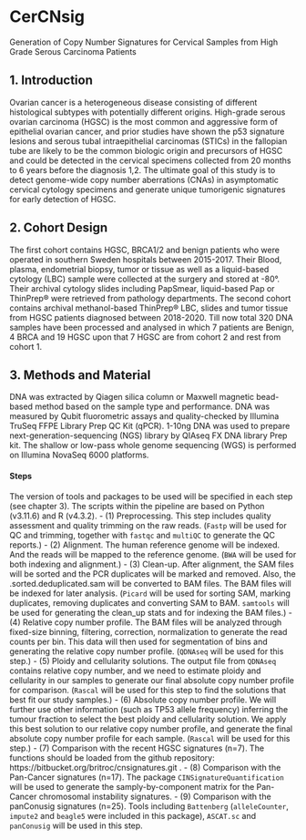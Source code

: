 # CerCNsig
Generation of Copy Number Signatures for Cervical Samples from High Grade Serous Carcinoma Patients

## 1. Introduction

Ovarian cancer is a heterogeneous disease consisting of different
histological subtypes with potentially different origins. High-grade
serous ovarian carcinoma (HGSC) is the most common and aggressive form
of epithelial ovarian cancer, and prior studies have shown the p53
signature lesions and serous tubal intraepithelial carcinomas (STICs) in
the fallopian tube are likely to be the common biologic origin and
precursors of HGSC and could be detected in the cervical specimens
collected from 20 months to 6 years before the diagnosis 1,2. The
ultimate goal of this study is to detect genome-wide copy number
aberrations (CNAs) in asymptomatic cervical cytology specimens and
generate unique tumorigenic signatures for early detection of HGSC.

## 2. Cohort Design

The first cohort contains HGSC, BRCA1/2 and benign patients who were
operated in southern Sweden hospitals between 2015-2017. Their Blood,
plasma, endometrial biopsy, tumor or tissue as well as a liquid-based
cytology (LBC) sample were collected at the surgery and stored at -80°.
Their archival cytology slides including PapSmear, liquid-based Pap or
ThinPrep® were retrieved from pathology departments. The second cohort
contains archival methanol-based ThinPrep® LBC, slides and tumor tissue
from HGSC patients diagnosed between 2018-2020. Till now total 320 DNA
samples have been processed and analysed in which 7 patients are Benign,
4 BRCA and 19 HGSC upon that 7 HGSC are from cohort 2 and rest from
cohort 1.

## 3. Methods and Material
DNA was extracted by Qiagen silica column or Maxwell magnetic bead-based
method based on the sample type and performance. DNA was measured by
Qubit fluorometric assays and quality-checked by Illumina TruSeq FFPE
Library Prep QC Kit (qPCR). 1-10ng DNA was used to prepare
next-generation-sequencing (NGS) library by QIAseq FX DNA library Prep
kit. The shallow or low-pass whole genome sequencing (WGS) is performed
on Illumina NovaSeq 6000 platforms.

#### Steps
The version of tools and packages to be used will be specified in each step (see chapter 3). The scripts within the pipeline are based on Python (v3.11.6) and R (v4.3.2).
- (1) Preprocessing. This step includes quality assessment and quality trimming on the raw reads. (`Fastp` will be used for QC and trimming, together with `fastqc` and `multiQC` to generate the QC reports.)
- (2) Alignment. The human reference genome will be indexed. And the reads will be mapped to the reference genome. (`BWA` will be used for both indexing and alignment.)
- (3) Clean-up. After alignment, the SAM files will be sorted and the PCR duplicates will be marked and removed. Also, the .sorted.deduplicated.sam will be converted to BAM files. The BAM files will be indexed for later analysis. (`Picard` will be used for sorting SAM, marking duplicates, removing duplicates and converting SAM to BAM. `samtools` will be used for generating the clean_up stats and for indexing the BAM files.)
- (4) Relative copy number profile. The BAM files will be analyzed through fixed-size binning, filtering, correction, normalization to generate the read counts per bin. This data will then used for segmentation of bins and generating the relative copy number profile. (`QDNAseq` will be used for this step.)
- (5) Ploidy and cellularity solutions. The output file from `QDNAseq` contains relative copy number, and we need to estimate ploidy and cellularity in our samples to generate our final absolute copy number profile for comparison. (`Rascal` will be used for this step to find the solutions that best fit our study samples.)
- (6) Absolute copy number profile. We will further use other information (such as TP53 allele frequency) inferring the tumour fraction to select the best ploidy and cellularity solution. We apply this best solution to our relative copy number profile, and generate the final absolute copy number profile for each sample. (`Rascal` will be used for this step.)
- (7) Comparison with the recent HGSC signatures (n=7). The functions should be loaded from the github repository: https://bitbucket.org/britroc/cnsignatures.git .
- (8) Comparison with the Pan-Cancer signatures (n=17). The package `CINSignatureQuantification` will be used to generate the samply-by-component matrix for the Pan-Cancer chromosomal instability signatures.
- (9) Comparison with the panConusig signatures (n=25). Tools including `Battenberg` (`alleleCounter`, `impute2` and `beagle5` were included in this package), `ASCAT.sc` and `panConusig` will be used in this step.  
